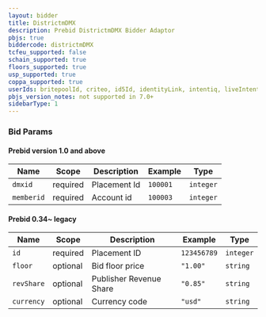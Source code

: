 ```yaml
---
layout: bidder
title: DistrictmDMX
description: Prebid DistrictmDMX Bidder Adaptor
pbjs: true
biddercode: districtmDMX
tcfeu_supported: false
schain_supported: true
floors_supported: true
usp_supported: true
coppa_supported: true
userIds: britepoolId, criteo, id5Id, identityLink, intentiq, liveIntentId, netId, parrableId, pubCommonId, unifiedId
pbjs_version_notes: not supported in 7.0+
sidebarType: 1
---
```



### Bid Params

#### Prebid version 1.0 and above


| Name       | Scope    | Description         | Example          |    Type   |
|------------|----------|---------------------|------------------|-----------|
| `dmxid`    | required | Placement Id        |  `100001`          | `integer` |
| `memberid` | required | Account id          |  `100003`          | `integer` |

#### Prebid 0.34~ legacy


| Name       | Scope    | Description             | Example          | Type      |
|------------|----------|-------------------------|------------------|-----------|
| `id`       | required | Placement ID            | `123456789`        | `integer` |
| `floor`    | optional | Bid floor price         | `"1.00"`           | `string`  |
| `revShare` | optional | Publisher Revenue Share | `"0.85"`           | `string`  |
| `currency` | optional | Currency code           | `"usd"`            | `string`  |
